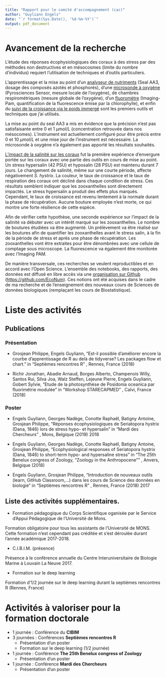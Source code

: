 ```yaml
---
title: "Rapport pour le comité d'accompagnement (cac)"
author: "Guyliann Engels"
date: "`r format(Sys.Date(), '%d-%m-%Y')`"
output: pdf_document
---
```


# Avancement de la recherche

L'étude des réponses écophysiologiques des coraux à des stress par des méthodes non destructives et en mésocosmes (limite du nombre d'individus) requiert l'utilisation de techniques et d'outils particuliers. 

L'apprentissage et la mise au point d'un [analyseur de nutriments](https://github.com/EcoNum/protocol_seal_aa3) (Seal AA3, dosage des composés azotés et phosphorés), d'une [microsonde à oxygène](https://github.com/EcoNum/oxygen_microsensors) (Pyrosciences Sensor, mesure locale de l'oxygène), de chambres respiromètriques (mesure globale de l'oxygène), d'un [fluoromètre](https://github.com/EcoNum/pam_fluorometry) (Imaging-Pam, quantification de la fluorescence émise par la chlorophylle), et enfin du [suivi de la croissance via le poids immergé](https://github.com/EcoNum/coral_growth001) sont les premiers outils et techniques que j'ai utilisés.

La mise au point du seal AA3 a mis en évidence que la précision n'est pas satisfaisante entre 0 et 1 $\mu mol/L$ (concentration retrouvée dans nos mésocomes). L'instrument est actuellement configuré pour être précis entre 0 et 10 $\mu mol/L$ et une mise jour de l'instrument est nécessaire. La microsonde à oxygène n'a également pas apporté les résultats souhaités. 

[L'impact de la salinité sur les coraux](https://github.com/EcoNum/coral_salinity002) fut la première expérience d'envergure portée sur les coraux avec une partie des outils en cours de mise au point. Un stress hypersalin (42 PSU) et hyposalin (28 PSU) est maintenu durant 7 jours. Le changement de salinité, même sur une courte période, affecte négativement *S. hystrix*. La couleur, le taux de croissance et le taux de respiration des coraux ont décliné dans chaque condition de stress. Ces résultats semblent indiquer que les zooxanthelles sont directement impactés. Le stress hypersalin a produit des effets plus marqués. Cependant, le taux de croissance est revenu lentement à la normale durant la phase de récupération. Aucune bouture employée n’est morte, ce qui montre une forte résilience de cette espèce.

Afin de vérifier cette hypothèse, une seconde expérience sur l'impact de la salinité va débuter avec un intérêt marqué sur les zooxanthelles. Le nombre de boutures étudiées va être augmenté. Un prélèvement va être réalisé sur les boutures afin de quantifier les zooxanthelles avant le stress salin, à la fin de la période de stress et après une phase de récupération. Les zooxanthelles vont être extraites pour être dénombrées avec une cellule de comptage sous microscope. La fluorescence va également être monitorée avec l'Imaging PAM. 

De manière transversale, ces recherches se veulent reproductibles et en accord avec l'Open Science. L'ensemble des notebooks, des rapports, des données est diffusé en libre accès via une [organisation sur Github](https://github.com/EcoNum) (<https://github.com/EcoNum>). Ces notions ont été acquises dans le cadre de ma recherche et de l'enseignement des nouveaux cours de Sciences de données biologiques (remplaçant les cours de Biostatistique).

# Liste des activités 

## Publications 

### Présentation

- Grosjean Philippe, Engels Guyliann, "Est-il possible d’améliorer encore la courbe d’apprentissage de R au delà de tidyverse? Les packages flow et chart." in "Septièmes rencontres R" , Rennes, France (2018)

- Richir Jonathan, Abadie Arnaud, Borges Alberto, Champenois Willy, Santos Rui, Silva Joa, Walz Steffen, Lejeune Pierre, Engels Guyliann, Gobert Sylvie, "Etude de la photosynthèse de Posidonia oceanica par fluorimétrie modulée" in "Workshop STARECAPMED" , Calvi, France (2018)

### Poster

- Engels Guyliann, Georges Nadège, Conotte Raphaël, Batigny Antoine, Grosjean Philippe, "Réponses écophysiologiques de Seriatopora hystrix (Dana, 1846) lors de stress hypo- et hypersalin" in "Mardi des Chercheurs" , Mons, Belgique (2019)
2018

- Engels Guyliann, Georges Nadège, Conotte Raphaël, Batigny Antoine, Grosjean Philippe, "Ecophysiological responses of Seriatopora hystrix (Dana, 1846) to short-term hypo- and hypersaline stress" in "The 25th Benelux congress of Zoology, “Zoology in the Anthropocene”" , Anvers, Belgique (2018)

- Engels Guyliann, Grosjean Philippe, "Introduction de nouveaux outils (learn, GitHub Classroom,...) dans les cours de Science des données en biologie" in "Septièmes rencontres R" , Rennes, France (2018)
2017


## Liste des activités supplémentaires.

- Formation pédagogique du Corps Scientifique oganisée par le Service d'Appui Pédagogique de l'Université de Mons.

Formation obligatoire pour tous les assistants de l'Université de MONS. Cette formation n'est cependant pas créditée et s'est déroulée durant l'année académique 2017-2018. 

- C.I.B.I.M. (présence)

Présence à le conférence annuelle du Centre Interuniversitaire de Biologie Marine à Louvain La Neuve 2017.

- Formation sur le deep learning 

Formation d'1/2 journée sur le deep learning durant la septièmes rencontres R (Rennes, France)

# Activités à valoriser pour la formation doctorale

- 1 journée : Conférence du **CIBIM**
- 3 journées : Conférences **Septièmes rencontres R**
    + Présentation d'un poster 
    + Formation sur le deep learning (1/2 journée)
- 1 journée : Conférence **The 25th Benelux congress of Zoology**
    + Présentation d'un poster
- 1 journée : Conférence **Mardi des Chercheurs**
    + Présentation d'un poster
